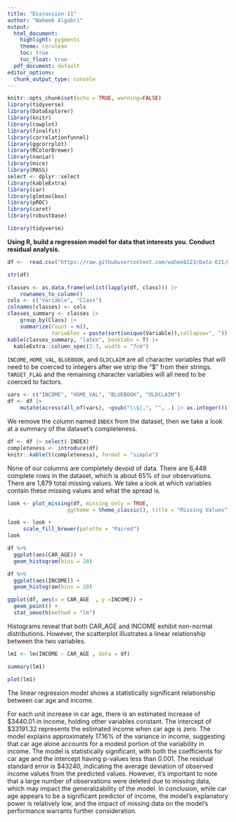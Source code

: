 ```yaml
---
title: "Discussion-11"
author: "Waheeb Algabri"
output:
  html_document:
    highlight: pygments
    theme: cerulean
    toc: true
    toc_float: true
  pdf_document: default
editor_options: 
  chunk_output_type: console
---
```

```r
knitr::opts_chunk$set(echo = TRUE, warning=FALSE)
library(tidyverse)
library(DataExplorer)
library(knitr)
library(cowplot)
library(finalfit)
library(correlationfunnel)
library(ggcorrplot)
library(RColorBrewer)
library(naniar)
library(mice)
library(MASS)
select <- dplyr::select
library(kableExtra)
library(car)
library(glmtoolbox)
library(pROC)
library(caret)
library(robustbase)

```


```r
library(tidyverse)
```

**Using R, build a regression model for data that interests you. Conduct residual analysis.**

```r
df <-  read.csv("https://raw.githubusercontent.com/waheeb123/Data-621/main/Homeworks/Homework%204/insurance_training_data.csv")
```

```r
str(df)
```


```r
classes <- as.data.frame(unlist(lapply(df, class))) |>
    rownames_to_column()
cols <- c("Variable", "Class")
colnames(classes) <- cols
classes_summary <- classes |>
    group_by(Class) |>
    summarize(Count = n(),
              Variables = paste(sort(unique(Variable)),collapse=", "))
kable(classes_summary, "latex", booktabs = T) |>
  kableExtra::column_spec(2:3, width = "7cm")

```

`INCOME`, `HOME_VAL`, `BLUEBOOK`, and `OLDCLAIM` are all character variables that will need to be coerced to integers after we strip the "$" from their strings. `TARGET_FLAG` and the remaining character variables will all need to be coerced to factors.

```r
vars <- c("INCOME", "HOME_VAL", "BLUEBOOK", "OLDCLAIM")
df <- df |>
    mutate(across(all_of(vars), ~gsub("\\$|,", "", .) |> as.integer()))

```

We remove the column named `INDEX` from the dataset, then we take a look at a summary of the dataset's completeness.

```r
df <- df |> select(-INDEX)
completeness <- introduce(df)
knitr::kable(t(completeness), format = "simple")
```

None of our columns are completely devoid of data. There are 6,448 complete rows in the dataset, which is about 65% of our observations. There are 1,879 total missing values. We take a look at which variables contain these missing values and what the spread is.

```r
look <- plot_missing(df, missing_only = TRUE,
                   ggtheme = theme_classic(), title = "Missing Values")

```

```r
look <- look + 
     scale_fill_brewer(palette = "Paired")
look


```

```r
df %>%
  ggplot(aes(CAR_AGE)) +
  geom_histogram(bins = 20)
```

```r
df %>%
  ggplot(aes(INCOME)) +
  geom_histogram(bins = 20)
```


```r
ggplot(df, aes(x = CAR_AGE  , y =INCOME)) + 
  geom_point() +
  stat_smooth(method = "lm")
```

Histograms reveal that both CAR_AGE and INCOME exhibit non-normal distributions. However, the scatterplot illustrates a linear relationship between the two variables.

```r
lm1 <- lm(INCOME ~ CAR_AGE , data = df)
```

```r
summary(lm1)
```


```r
plot(lm1)
```


The linear regression model shows a statistically significant relationship between car age and income.

For each unit increase in car age, there is an estimated increase of $3440.01 in income, holding other variables constant.
The intercept of $33191.32 represents the estimated income when car age is zero.
The model explains approximately 17.16% of the variance in income, suggesting that car age alone accounts for a modest portion of the variability in income.
The model is statistically significant, with both the coefficients for car age and the intercept having p-values less than 0.001.
The residual standard error is $43240, indicating the average deviation of observed income values from the predicted values.
However, it's important to note that a large number of observations were deleted due to missing data, which may impact the generalizability of the model.
In conclusion, while car age appears to be a significant predictor of income, the model's explanatory power is relatively low, and the impact of missing data on the model's performance warrants further consideration.







